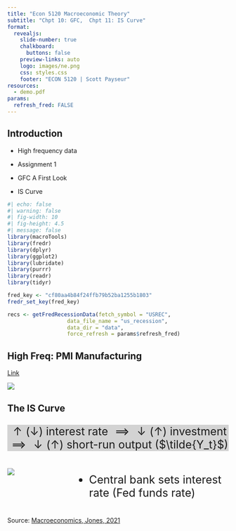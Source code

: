 ```yaml
---
title: "Econ 5120 Macroeconomic Theory"
subtitle: "Chpt 10: GFC,  Chpt 11: IS Curve"
format:
  revealjs: 
    slide-number: true
    chalkboard: 
      buttons: false
    preview-links: auto
    logo: images/ne.png
    css: styles.css
    footer: "ECON 5120 | Scott Payseur"
resources:
  - demo.pdf
params:
  refresh_fred: FALSE
---
```


## Introduction

::: incremental
-   High frequency data

-   Assignment 1

-   GFC A First Look

-   IS Curve
:::

```r
#| echo: false
#| warning: false
#| fig-width: 10
#| fig-height: 4.5
#| message: false
library(macroTools)
library(fredr)
library(dplyr)
library(ggplot2)
library(lubridate)
library(purrr)
library(readr)
library(tidyr)

fred_key <- "cf80aa4b84f24ffb79b52ba1255b1803"
fredr_set_key(fred_key)

recs <- getFredRecessionData(fetch_symbol = "USREC", 
                   data_file_name = "us_recession", 
                   data_dir = "data", 
                   force_refresh = params$refresh_fred) 

```

## High Freq: PMI Manufacturing

[Link](https://www.ismworld.org/globalassets/pub/research-and-surveys/rob/pmi/rob202210pmi.pdf)

![](images/rstudio.png){fig-align="center"}

## The IS Curve

::: {style="font-size: 25px; text-align: center; background-color: #D3D3D3"}
$\uparrow (\downarrow)$ interest rate $\implies \downarrow (\uparrow)$ investment $\implies \downarrow (\uparrow)$ short-run output ($\tilde{Y_t}$)
:::

::: columns
::: {.column width="40%"}
![](images/figure_11_1.png){fig-align="center"}
:::

::: {.column .incremental width="60%" style="font-size: 25px"}
-   Central bank sets interest rate (Fed funds rate)
:::
:::

::: footer
Source: [Macroeconomics, Jones, 2021](https://wwnorton.com/books/9780393417326)
:::
